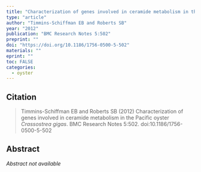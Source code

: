 ```yaml
---
title: "Characterization of genes involved in ceramide metabolism in the Pacific oyster *Crassostrea gigas*"
type: "article"
author: "Timmins-Schiffman EB and Roberts SB"
year: "2012"
publication: "BMC Research Notes 5:502"
preprint: ""
doi: "https://doi.org/10.1186/1756-0500-5-502"
materials: ""
eprint: ""
toc: FALSE
categories:
  - oyster
---
```


## Citation

> Timmins-Schiffman EB and Roberts SB (2012) Characterization of genes involved in ceramide metabolism in the Pacific oyster *Crassostrea gigas*. BMC Research Notes 5:502. doi:10.1186/1756-0500-5-502

## Abstract

*Abstract not available*
